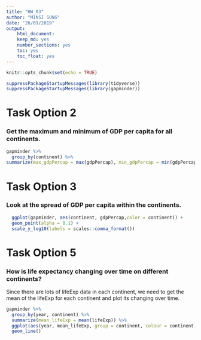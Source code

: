 ```yaml
---
title: "HW_03"
author: "MINSI SUNG"
date: "26/09/2019"
output:
    html_document:
    keep_md: yes
    number_sections: yes
    toc: yes
    toc_float: yes
---
```

```r
knitr::opts_chunk$set(echo = TRUE)
```

```r
suppressPackageStartupMessages(library(tidyverse)) 
suppressPackageStartupMessages(library(gapminder))
```

# Task Option 2
### Get the maximum and minimum of GDP per capita for all continents.
```r
gapminder %>% 
  group_by(continent) %>% 
summarize(max_gdpPercap = max(gdpPercap), min_gdpPercap = min(gdpPercap) )
```


# Task Option 3
### Look at the spread of GDP per capita within the continents.
```r
  ggplot(gapminder, aes(continent, gdpPercap,color = continent)) +
  geom_point(alpha = 0.1) +
  scale_y_log10(labels = scales::comma_format())

```


# Task Option 5
### How is life expectancy changing over time on different continents?

Since there are lots of lifeExp data in each continent, we need to get the mean of the lifeExp for each continent and plot its changing over time.

```r
gapminder %>% 
  group_by(year, continent) %>% 
  summarize(mean_lifeExp = mean(lifeExp)) %>% 
  ggplot(aes(year, mean_lifeExp, group = continent, colour = continent)) +
  geom_line()
```

